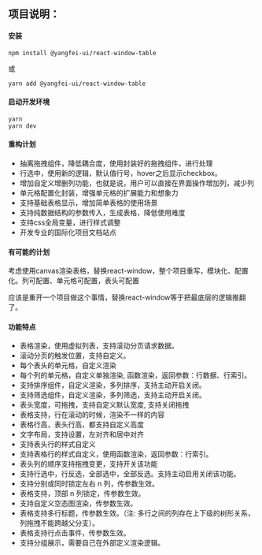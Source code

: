 
<Meta title="Readme" />

## 项目说明：

#### 安装

```shell
npm install @yangfei-ui/react-window-table
```

或

```shell
yarn add @yangfei-ui/react-window-table
```

#### 启动开发环境

```shell
yarn
yarn dev
```

#### 重构计划

- 抽离拖拽组件，降低耦合度，使用封装好的拖拽组件，进行处理
- 行选中，使用新的逻辑，默认值行号，hover之后显示checkbox。
- 增加自定义增删列功能，也就是说，用户可以直接在界面操作增加列，减少列
- 单元格配置化封装，增强单元格的扩展能力和想象力
- 支持基础表格显示，增加简单表格的使用场景
- 支持纯数据结构的参数传入，生成表格，降低使用难度
- 支持css全局变量，进行样式调整
- 开发专业的国际化项目文档站点

#### 有可能的计划

考虑使用canvas渲染表格，替换react-window，整个项目重写，模块化、配置化。列可配置、单元格可配置，表头可配置

应该是重开一个项目做这个事情，替换react-window等于把最底层的逻辑推翻了。

#### 功能特点

- 表格渲染，使用虚拟列表，支持滚动分页请求数据。
- 滚动分页的触发位置，支持自定义。
- 每个表头的单元格，自定义渲染
- 每个列的单元格，自定义单独渲染, 函数渲染，返回参数：行数据、行索引。
- 支持排序组件，自定义渲染，多列排序，支持主动开启关闭。
- 支持筛选组件，自定义渲染，多列筛选，支持主动开启关闭。
- 表头宽度，可拖拽，支持自定义默认宽度, 支持关闭拖拽
- 表格支持，行在滚动的时候，渲染不一样的内容
- 表格行高，表头行高，都支持自定义高度
- 文字布局，支持设置，左对齐和居中对齐
- 支持表头行的样式自定义
- 支持表格行的样式自定义，使用函数渲染，返回参数：行索引。
- 表头列的顺序支持拖拽变更，支持开关该功能
- 支持行选中，行反选，全部选中，全部反选。支持主动启用关闭该功能。
- 支持分别或同时锁定左右 n 列，传参数生效。
- 表格支持，顶部 n 列锁定，传参数生效。
- 支持自定义空态图渲染，传参数生效。
- 表格支持多行标题，传参数生效。（注: 多行之间的列存在上下级的树形关系，列拖拽不能跨越父分支）。
- 表格支持行点击事件，传参数生效。
- 支持分组展示，需要自己在外部定义渲染逻辑。


